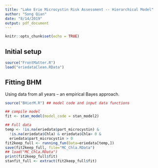 ---
title: "Lake Erie Microcystin Risk Assessment -- Hierarchical Model"
author: "Song Qian"
date: "8/14/2019"
output: pdf_document
---

```{r setup, include=FALSE}
knitr::opts_chunk$set(echo = TRUE)
```

## Initial setup
```{r}
source("FrontMatter.R")
load("eriedataClean.RData")
```

## Fitting BHM 

Using data from all years -- an empirical Bayes approach.
```{r}
source("BHierM.R") ## model code and input data functions

## compile model
fit <- stan_model(model_code = stan_model2)

## Full data
temp <- !is.na(eriedata$part_microcystin) &
  !is.na(eriedata$Chla) & eriedata$Chla> 0 & 
  eriedata$part_microcystin > 0
fit2keep_full <- running_fun(Data=eriedata[temp,])
save(fit2keep_full, file="MC_Chla.RData")
## load("MC_Chla.RData")
print(fit2keep_full$fit)
stanfit_full <- extract(fit2keep_full$fit)
```
